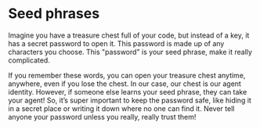 # Seed phrases

Imagine you have a treasure chest full of your code, but instead of a key, it has a secret password to open it. This password is made up of any characters you choose. This "password" is your seed phrase, make it really complicated.

If you remember these words, you can open your treasure chest anytime, anywhere, even if you lose the chest. In our case, our chest is our agent identity. However, if someone else learns your seed phrase, they can take your agent! So, it’s super important to keep the password safe, like hiding it in a secret place or writing it down where no one can find it. Never tell anyone your password unless you really, really trust them!



